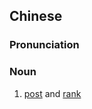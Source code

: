 {{also|职衔}}
==Chinese==
{{zh-forms|s=职衔}}

===Pronunciation===
{{zh-pron
|m=zhíxián
|c=zik1 haam4
|mn=qz,xm,zz:chit-hâm
|cat=n
}}

===Noun===
{{zh-noun}}

# [[post]] and [[rank]]